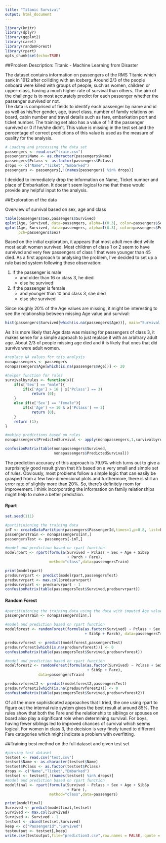 ```yaml
---
title: "Titanic Survival"
output: html_document
---
```


```r
library(knitr)
library(dplyr)
library(ggplot2)
library(caret)
library(randomForest)
library(rpart)
opts_chunk$set(echo=TRUE)
```

##Problem Description: Titanic - Machine Learning from Disaster

The dataset contains information on passengers of the RMS Titanic which sank in 1912 after colliding with an iceberg. Around 2/3 of the people onboard were killed with groups of people, such as women, children or upper-class, having a much higher rate of survival than others. The aim of the challenge is to most accurately predict for each passenger whether the passenger survived or not.  
The data is comprised of fields to identify each passenger by name and id as well as his/her gender, age, travel class, number of family relations on board, cabin number and travel details such as fare, embarkation port and ticket number. The training set also has a value of 1 if the passenger survived or 0 if he/she didn't. This value is missing in the test set and the percentage of correct predictions of this value is used as the measure of quality for the analysis.

```r
# Loading and processing the data set
passengers <- read.csv("train.csv")
passengers$Name <- as.character(passengers$Name)
passengers$Pclass <- as.factor(passengers$Pclass)
drops <- c("Name","Ticket","Embarked")
passengers <- passengers[,!(names(passengers) %in% drops)]
```

I decided to immediately drop the information on Name, Ticket number and place of Embarkation. It doesn't seem logical to me that these would provide any helpful input to the analysis.

##Exploration of the data

Overview of survival based on sex, age and class
```r
table(passengers$Sex,passengers$Survived)
qplot(Age, Survived, data=passengers, alpha=I(0.3), color=passengers$Sex)
qplot(Age, Survived, data=passengers, alpha=I(0.3), color=passengers$Pclass,
      pch=passengers$Sex)
```

Based on the initial exploration, it appears that most adult men died while most adult women survived. Most children of class 1 or 2 seem to have survived and very few passengers of class 1 that were younger than 45 died.
As a first approach to analysing the problem, I've decided to set up a rule based system following these observation:

1. If the passenger is male 
    - and older than 16 or class 3, he died
    - else he survived
2. If the passenger is female
    - and younger than 10 and class 3, she died
    - else she survived

Since roughly 20% of the Age values are missing, it might be interesting to see the relationship between missing Age value and survival:

```r
hist(passengers$Survived[which(is.na(passengers$Age))], main="Survival without given Age", xlab="survival")

```

As it is more likely that Age data was missing for passengers of class 3, it makes sense for a simple approach to just replace it with an arbitrary adult age. About 2/3 of people missing age died and it is likely that ones that did survive were adult women.

```r
#replace NA values for this analysis
nonapassengers <- passengers
nonapassengers$Age[which(is.na(passengers$Age))] <- 20

#helper function for rules
survivalbyrules <- function(x){
    if(x['Sex'] == "male"){
        if(x['Age'] > 16 | x['Pclass'] == 3) 
            return (0);
    }
    else if(x['Sex'] == "female"){
        if(x['Age'] <= 10 & x['Pclass'] == 3)
            return (0);
    }
    return (1);
}

#making predictions based on rules
nonapassengers$PredictedSurvival <- apply(nonapassengers,1,survivalbyrules)

confusionMatrix(table(nonapassengers$Survived,
                      nonapassengers$PredictedSurvival))
```

The prediction accuracy of this approach is 79.9% which turns out to give a surprisingly good result given that it's based on a very small and simple set of rules. Obviously, most problems follow a simple logic that can easily be grasped from a few two-dimensional plots and furthermore, there is still an error rate of slightly more than 20%. So, there's definitely room for improvement. I think incorporating the information on family relationships might help to make a better prediction.


#### Rpart
```r

set.seed(111)

#partitinioning the training data
inT <- createDataPartition(passengers$PassengerId,times=1,p=0.8, list=FALSE)
passengersTrain <- nonapassengers[inT,]
passengersTest <- passengers[-inT,]

#model and prediction based on rpart function
modelrpart <- rpart(formula(Survived ~ Pclass + Sex + Age + SibSp 
                            + Parch + Fare), 
                    method="class",data=passengersTrain)

print(modelrpart)
predsurvrpart <- predict(modelrpart,passengersTest)
predsurvrpart <- max.col(predsurvrpart)
predsurvrpart <- predsurvrpart - 1
confusionMatrix(table(passengersTest$Survived,predsurvrpart))

```



#### Random Forest
```r

#partitinioning the training data using the data with imputed Age values
passengersTrain <- nonapassengers[inT,]

#model and prediction based on rpart function
modelforest <- randomForest(formula(as.factor(Survived) ~ Pclass + Sex + Age 
                                    + SibSp + Parch), data=passengersTrain)

predsurvforest <- predict(modelforest,passengersTest)
predsurvforest[which(is.na(predsurvforest))] <- 0
confusionMatrix(table(passengersTest$Survived,predsurvforest))

```



```r


#model and prediction based on rpart function
modelforest2 <- randomForest(formula(as.factor(Survived) ~ Pclass + Sex + Age 
                                     + SibSp + Fare), 
               data=passengersTrain)

predsurvforest2 <- predict(modelforest2,passengersTest)
predsurvforest2[which(is.na(predsurvforest2))] <- 0
confusionMatrix(table(passengersTest$Survived,predsurvforest2))

```

Of all the more sophisticated approaches that I tried, the one using rpart to figure out the internal rule system gives the best result at around 85%. The rules show that both the Fare and the relationship to siblings or spouses on board also play a significant role when determining survival.
For boys, having fewer siblings led to improved chances of survival which seems logical. For women in class 3, the decision is very finely tuned to different Fare categories which might indicate a problem with overfitting. 

##Training best method on the full dataset and given test set

```r
#parsing test dataset
testset <- read.csv("test.csv")
testset$Name <- as.character(testset$Name)
testset$Pclass <- as.factor(testset$Pclass)
drops <- c("Name","Ticket","Embarked")
testset <- testset[,!(names(testset) %in% drops)]
#model and prediction based on rpart function
modelfinal <- rpart(formula(Survived ~ Pclass + Sex + Age + SibSp 
                            + Fare ), 
                    method="class",data=passengers)

print(modelfinal)
Survived <- predict(modelfinal,testset)
Survived <- max.col(Survived)
Survived <- Survived - 1
testset <- cbind(testset,Survived)
keep <- c("PassengerId","Survived")
testoutput <- testset[,keep]
write.csv(testoutput,file="prediction3.csv",row.names = FALSE, quote = FALSE)
```